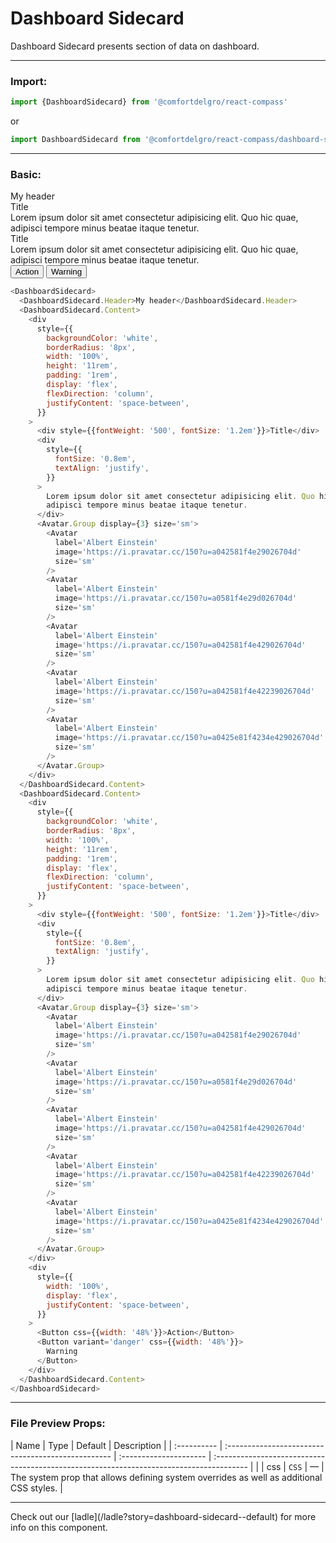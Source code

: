 
# Dashboard Sidecard

Dashboard Sidecard presents section of data on dashboard.

---

### Import:

```js
import {DashboardSidecard} from '@comfortdelgro/react-compass'
```

or

```js
import DashboardSidecard from '@comfortdelgro/react-compass/dashboard-sidecard'
```

---

### Basic:

<DashboardSidecard>
  <DashboardSidecard.Header>My header</DashboardSidecard.Header>
  <DashboardSidecard.Content>
    <div
      style={{
        backgroundColor: 'white',
        borderRadius: '8px',
        width: '100%',
        height: '11rem',
        padding: '1rem',
        display: 'flex',
        flexDirection: 'column',
        justifyContent: 'space-between',
      }}
    >
      <div style={{fontWeight: '500', fontSize: '1.2em'}}>Title</div>
      <div
        style={{
          fontSize: '0.8em',
          textAlign: 'justify',
        }}
      >
        Lorem ipsum dolor sit amet consectetur adipisicing elit. Quo hic quae,
        adipisci tempore minus beatae itaque tenetur.
      </div>
      <Avatar.Group display={3} size='sm'>
        <Avatar
          label='Albert Einstein'
          image='https://i.pravatar.cc/150?u=a042581f4e29026704d'
          size='sm'
        />
        <Avatar
          label='Albert Einstein'
          image='https://i.pravatar.cc/150?u=a0581f4e29d026704d'
          size='sm'
        />
        <Avatar
          label='Albert Einstein'
          image='https://i.pravatar.cc/150?u=a042581f4e429026704d'
          size='sm'
        />
        <Avatar
          label='Albert Einstein'
          image='https://i.pravatar.cc/150?u=a042581f4e42239026704d'
          size='sm'
        />
        <Avatar
          label='Albert Einstein'
          image='https://i.pravatar.cc/150?u=a0425e81f4234e429026704d'
          size='sm'
        />
      </Avatar.Group>
    </div>
  </DashboardSidecard.Content>
  <DashboardSidecard.Content>
    <div
      style={{
        backgroundColor: 'white',
        borderRadius: '8px',
        width: '100%',
        height: '11rem',
        padding: '1rem',
        display: 'flex',
        flexDirection: 'column',
        justifyContent: 'space-between',
      }}
    >
      <div style={{fontWeight: '500', fontSize: '1.2em'}}>Title</div>
      <div
        style={{
          fontSize: '0.8em',
          textAlign: 'justify',
        }}
      >
        Lorem ipsum dolor sit amet consectetur adipisicing elit. Quo hic quae,
        adipisci tempore minus beatae itaque tenetur.
      </div>
      <Avatar.Group display={3} size='sm'>
        <Avatar
          label='Albert Einstein'
          image='https://i.pravatar.cc/150?u=a042581f4e29026704d'
          size='sm'
        />
        <Avatar
          label='Albert Einstein'
          image='https://i.pravatar.cc/150?u=a0581f4e29d026704d'
          size='sm'
        />
        <Avatar
          label='Albert Einstein'
          image='https://i.pravatar.cc/150?u=a042581f4e429026704d'
          size='sm'
        />
        <Avatar
          label='Albert Einstein'
          image='https://i.pravatar.cc/150?u=a042581f4e42239026704d'
          size='sm'
        />
        <Avatar
          label='Albert Einstein'
          image='https://i.pravatar.cc/150?u=a0425e81f4234e429026704d'
          size='sm'
        />
      </Avatar.Group>
    </div>
    <div
      style={{
        width: '100%',
        display: 'flex',
        justifyContent: 'space-between',
      }}
    >
      <Button css={{width: '48%'}}>Action</Button>
      <Button variant='danger' css={{width: '48%'}}>
        Warning
      </Button>
    </div>
  </DashboardSidecard.Content>
</DashboardSidecard>

```js
<DashboardSidecard>
  <DashboardSidecard.Header>My header</DashboardSidecard.Header>
  <DashboardSidecard.Content>
    <div
      style={{
        backgroundColor: 'white',
        borderRadius: '8px',
        width: '100%',
        height: '11rem',
        padding: '1rem',
        display: 'flex',
        flexDirection: 'column',
        justifyContent: 'space-between',
      }}
    >
      <div style={{fontWeight: '500', fontSize: '1.2em'}}>Title</div>
      <div
        style={{
          fontSize: '0.8em',
          textAlign: 'justify',
        }}
      >
        Lorem ipsum dolor sit amet consectetur adipisicing elit. Quo hic quae,
        adipisci tempore minus beatae itaque tenetur.
      </div>
      <Avatar.Group display={3} size='sm'>
        <Avatar
          label='Albert Einstein'
          image='https://i.pravatar.cc/150?u=a042581f4e29026704d'
          size='sm'
        />
        <Avatar
          label='Albert Einstein'
          image='https://i.pravatar.cc/150?u=a0581f4e29d026704d'
          size='sm'
        />
        <Avatar
          label='Albert Einstein'
          image='https://i.pravatar.cc/150?u=a042581f4e429026704d'
          size='sm'
        />
        <Avatar
          label='Albert Einstein'
          image='https://i.pravatar.cc/150?u=a042581f4e42239026704d'
          size='sm'
        />
        <Avatar
          label='Albert Einstein'
          image='https://i.pravatar.cc/150?u=a0425e81f4234e429026704d'
          size='sm'
        />
      </Avatar.Group>
    </div>
  </DashboardSidecard.Content>
  <DashboardSidecard.Content>
    <div
      style={{
        backgroundColor: 'white',
        borderRadius: '8px',
        width: '100%',
        height: '11rem',
        padding: '1rem',
        display: 'flex',
        flexDirection: 'column',
        justifyContent: 'space-between',
      }}
    >
      <div style={{fontWeight: '500', fontSize: '1.2em'}}>Title</div>
      <div
        style={{
          fontSize: '0.8em',
          textAlign: 'justify',
        }}
      >
        Lorem ipsum dolor sit amet consectetur adipisicing elit. Quo hic quae,
        adipisci tempore minus beatae itaque tenetur.
      </div>
      <Avatar.Group display={3} size='sm'>
        <Avatar
          label='Albert Einstein'
          image='https://i.pravatar.cc/150?u=a042581f4e29026704d'
          size='sm'
        />
        <Avatar
          label='Albert Einstein'
          image='https://i.pravatar.cc/150?u=a0581f4e29d026704d'
          size='sm'
        />
        <Avatar
          label='Albert Einstein'
          image='https://i.pravatar.cc/150?u=a042581f4e429026704d'
          size='sm'
        />
        <Avatar
          label='Albert Einstein'
          image='https://i.pravatar.cc/150?u=a042581f4e42239026704d'
          size='sm'
        />
        <Avatar
          label='Albert Einstein'
          image='https://i.pravatar.cc/150?u=a0425e81f4234e429026704d'
          size='sm'
        />
      </Avatar.Group>
    </div>
    <div
      style={{
        width: '100%',
        display: 'flex',
        justifyContent: 'space-between',
      }}
    >
      <Button css={{width: '48%'}}>Action</Button>
      <Button variant='danger' css={{width: '48%'}}>
        Warning
      </Button>
    </div>
  </DashboardSidecard.Content>
</DashboardSidecard>
```

---

### File Preview Props:

| Name | Type | Default | Description |
| :---------- | :------------------------------------------------- | :--------------------- | :-------------------------------------------------------------------------------------- | |
| css | `CSS` | — | The system prop that allows defining system overrides as well as additional CSS styles. |

---

<Callout>
  Check out our [ladle](/ladle?story=dashboard-sidecard--default) for more info
  on this component.
</Callout>
